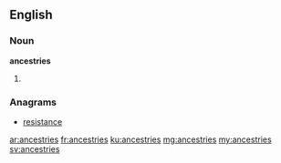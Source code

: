 ==English==

===Noun===
'''ancestries'''

# {{plural of|ancestry}}

===Anagrams===
* [[resistance#English|resistance]]

[[ar:ancestries]]
[[fr:ancestries]]
[[ku:ancestries]]
[[mg:ancestries]]
[[my:ancestries]]
[[sv:ancestries]]